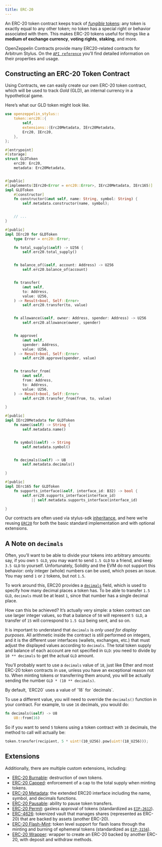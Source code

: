 ```yaml
---
title: ERC-20
---
```


An ERC-20 token contract keeps track of [_fungible_ tokens](tokens#different-kinds-of-tokens): any token is exactly equal to any other token; no token has a special right or behavior associated with them.
This makes ERC-20 tokens useful for things like a **medium of exchange currency**, **voting rights**, **staking**, and more.

OpenZeppelin Contracts provide many ERC20-related contracts for Arbitrum Stylus.
On the [`API reference`](https://docs.rs/openzeppelin-stylus/0.3.0-alpha.1/openzeppelin_stylus/token/erc20/struct.Erc20.html) you’ll find detailed information on their properties and usage.

## Constructing an ERC-20 Token Contract

Using Contracts, we can easily create our own ERC-20 token contract, which will be used to track _Gold_ (GLD), an internal currency in a hypothetical game.

Here’s what our GLD token might look like.

```rust
use openzeppelin_stylus::
    token::erc20::{
        self,
        extensions::{Erc20Metadata, IErc20Metadata,
        Erc20, IErc20,
    },
};

#[entrypoint]
#[storage]
struct GLDToken
    erc20: Erc20,
    metadata: Erc20Metadata,


#[public]
#[implements(IErc20<Error = erc20::Error>, IErc20Metadata, IErc165)]
impl GLDToken
    #[constructor]
    fn constructor(&mut self, name: String, symbol: String) {
        self.metadata.constructor(name, symbol);


    // ...
}

#[public]
impl IErc20 for GLDToken
    type Error = erc20::Error;

    fn total_supply(&self) -> U256 {
        self.erc20.total_supply()


    fn balance_of(&self, account: Address) -> U256
        self.erc20.balance_of(account)


    fn transfer(
        &mut self,
        to: Address,
        value: U256,
    ) -> Result<bool, Self::Error>
        self.erc20.transfer(to, value)


    fn allowance(&self, owner: Address, spender: Address) -> U256
        self.erc20.allowance(owner, spender)


    fn approve(
        &mut self,
        spender: Address,
        value: U256,
    ) -> Result<bool, Self::Error>
        self.erc20.approve(spender, value)


    fn transfer_from(
        &mut self,
        from: Address,
        to: Address,
        value: U256,
    ) -> Result<bool, Self::Error>
        self.erc20.transfer_from(from, to, value)

}

#[public]
impl IErc20Metadata for GLDToken
    fn name(&self) -> String {
        self.metadata.name()


    fn symbol(&self) -> String
        self.metadata.symbol()


    fn decimals(&self) -> U8
        self.metadata.decimals()

}

#[public]
impl IErc165 for GLDToken
    fn supports_interface(&self, interface_id: B32) -> bool {
        self.erc20.supports_interface(interface_id)
            || self.metadata.supports_interface(interface_id)

}
```

Our contracts are often used via stylus-sdk [inheritance](https://docs.arbitrum.io/stylus/reference/rust-sdk-guide#inheritance-inherit-and-borrow), and here we’re reusing [`ERC20`](https://docs.rs/openzeppelin-stylus/0.3.0-alpha.1/openzeppelin_stylus/token/erc20/struct.Erc20.html) for both the basic standard implementation and with optional extensions.

## A Note on `decimals`

Often, you’ll want to be able to divide your tokens into arbitrary amounts: say, if you own `5 GLD`, you may want to send `1.5 GLD` to a friend, and keep `3.5 GLD` to yourself.
Unfortunately, Solidity and the EVM do not support this behavior: only integer (whole) numbers can be used, which poses an issue.
You may send `1` or `2` tokens, but not `1.5`.

To work around this, ERC20 provides a [`decimals`](https://docs.rs/openzeppelin-stylus/0.3.0-alpha.1/openzeppelin_stylus/token/erc20/extensions/metadata/trait.IErc20Metadata.html#tymethod.decimals) field, which is used to specify how many decimal places a token has.
To be able to transfer `1.5 GLD`, `decimals` must be at least `1`, since that number has a single decimal place.

How can this be achieved?
It’s actually very simple: a token contract can use larger integer values, so that a balance of `50` will represent `5 GLD`, a transfer of `15` will correspond to `1.5 GLD` being sent, and so on.

It is important to understand that `decimals` is _only used for display purposes_.
All arithmetic inside the contract is still performed on integers, and it is the different user interfaces (wallets, exchanges, etc.) that must adjust the displayed values according to `decimals`.
The total token supply and balance of each account are not specified in `GLD`: you need to divide by `10 ** decimals` to get the actual `GLD` amount.

You’ll probably want to use a `decimals` value of `18`, just like Ether and most ERC-20 token contracts in use, unless you have an exceptional reason not to.
When minting tokens or transferring them around, you will be actually sending the number `GLD * (10 ** decimals)`.

<Callout>
By default, `ERC20` uses a value of `18` for `decimals`.
</Callout>

To use a different value, you will need to override the `decimals()` function in your contract. For example, to use `16` decimals, you would do:

```rust
fn decimals(&self) -> U8
    U8::from(16)

```

So if you want to send `5` tokens using a token contract with `18` decimals, the method to call will actually be:

```rust
token.transfer(recipient, 5 * uint!(10_U256).pow(uint!(18_U256)));
```

## Extensions
Additionally, there are multiple custom extensions, including:

* [ERC-20 Burnable](erc20-burnable): destruction of own tokens.
* [ERC-20 Capped](erc20-capped): enforcement of a cap to the total supply when minting tokens.
* [ERC-20 Metadata](erc20-metadata): the extended ERC20 interface including the name, symbol, and decimals functions.
* [ERC-20 Pausable](erc20-pausable): ability to pause token transfers.
* [ERC-20 Permit](erc20-permit): gasless approval of tokens (standardized as [`EIP-2612`](https://eips.ethereum.org/EIPS/eip-2612)).
* [ERC-4626](erc4626): tokenized vault that manages shares (represented as ERC-20) that are backed by assets (another ERC-20).
* [ERC-20 Flash-Mint](erc20-flash-mint): token level support for flash loans through the minting and burning of ephemeral tokens (standardized as [`EIP-3156`](https://eips.ethereum.org/EIPS/eip-3156)).
* [ERC-20 Wrapper](erc20-wrapper): wrapper to create an ERC-20 backed by another ERC-20, with deposit and withdraw methods.

